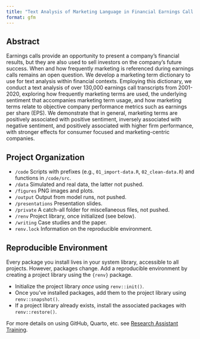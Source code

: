 ```yaml
---
title: "Text Analysis of Marketing Language in Financial Earnings Call Transcripts"
format: gfm
---
```


## Abstract

Earnings calls provide an opportunity to present a company’s financial results, but they are also used to sell investors on the company’s future success. When and how frequently marketing is referenced during earnings calls remains an open question. We develop a marketing term dictionary to use for text analysis within financial contexts. Employing this dictionary, we conduct a text analysis of over 130,000 earnings call transcripts from 2001-2020, exploring how frequently marketing terms are used, the underlying sentiment that accompanies marketing term usage, and how marketing terms relate to objective company performance metrics such as earnings per share (EPS). We demonstrate that in general, marketing terms are positively associated with positive sentiment, inversely associated with negative sentiment, and positively associated with higher firm performance, with stronger effects for consumer focused and marketing-centric companies.

## Project Organization

- `/code` Scripts with prefixes (e.g., `01_import-data.R`, `02_clean-data.R`) and functions in `/code/src`.
- `/data` Simulated and real data, the latter not pushed.
- `/figures` PNG images and plots.
- `/output` Output from model runs, not pushed.
- `/presentations` Presentation slides.
- `/private` A catch-all folder for miscellaneous files, not pushed.
- `/renv` Project library, once initialized (see below).
- `/writing` Case studies and the paper.
- `renv.lock` Information on the reproducible environment.

## Reproducible Environment

Every package you install lives in your system library, accessible to all projects. However, packages change. Add a reproducible environment by creating a project library using the `{renv}` package.

- Initialize the project library *once* using `renv::init()`.
- Once you've installed packages, add them to the project library using `renv::snapshot()`.
- If a project library already exists, install the associated packages with `renv::restore()`.

For more details on using GitHub, Quarto, etc. see [Research Assistant Training](https://github.com/marcdotson/ra-training).
